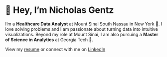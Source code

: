 # 👋 Hey, I’m Nicholas Gentz

I’m a **Healthcare Data Analyst** at Mount Sinai South Nassau in New York 🍎. I love solving problems and I am passionate about turning data into intuitive visualizations. Beyond my role at Mount Sinai, I am also pursuing a **Master of Science in Analytics** at Georgia Tech 🐝️.


View my [resume](https://drive.google.com/file/d/1uHAqnv1dVrXthm79Upqfvx2GTgCBc9og/view?usp=sharing) or connect with me on [LinkedIn](https://www.linkedin.com/in/nickgentz/)


